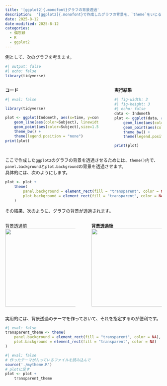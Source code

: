 ```yaml
---
title: '[ggplot2]{.monofont}グラフの背景透過'
description:  '[ggplot2]{.monofont}で作成したグラフの背景を、`theme`をいじることで透過させます。'
date: 2025-8-12
date-modified: 2025-8-12
categories:
  - 備忘録 
  - R
  - ggplot2
---
```


例として、次のグラフを考えます。

```r
#| output: false
#| echo: false
library(tidyverse)
```

::::{.columns}
:::{.column width=65%}
**コード**
```r
#| eval: false

library(tidyverse)

plot <- ggplot(Indometh, aes(x=time, y=conc, )) +
    geom_line(aes(color=Subject), linewidth=1) +
    geom_point(aes(color=Subject),size=1.5) +
    theme_bw() +
    theme(legend.position = "none")
print(plot)

```
:::

:::{.column width=2%}
:::

:::{.column width=33%}
**実行結果**
```r
#| fig-width: 3
#| fig-height: 3
#| echo: false
data <- Indometh
plot <- ggplot(data, aes(x=time, y=conc, )) +
    geom_line(aes(color=Subject), linewidth=1) +
    geom_point(aes(color=Subject),size=1.5) +
    theme_bw() +
    theme(legend.position = "none")

print(plot)
```
:::
::::

ここで作成した`ggplot2`のグラフの背景を透過させるためには、`theme()`内で、`panel.background`と`plot.background`の背景を透過させます。  
具体的には、次のようにします。

```r
plot <- plot +
    theme(
        panel.background = element_rect(fill = "transparent", color = NA),
        plot.background = element_rect(fill = "transparent", color = NA)
    )
```

その結果、次のように、グラフの背景が透過されます。

::: {.bg-green-container}
::: {.content-container}
:::{.columns}
:::{.column width=49%}
背景透過前  
![](lineplot.png){width=250}
:::
:::{.column width=2%}
:::
:::{.column width=49%}
**背景透過後**  
![](transparent.png){width=250}
:::
:::
:::
:::

実用的には、背景透過のテーマを作っておいて、それを指定するのが便利です。
```R
#| eval: false
transparent_theme <- theme(
    panel.background = element_rect(fill = "transparent", color = NA),
    plot.background = element_rect(fill = "transparent", color = NA)
)
```

```r
#| eval: false
# 作ったテーマが入っているファイルを読み込んで
source('./mytheme.R')
# plotに足す
plot <- plot +
    transparent_theme
```

